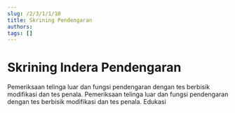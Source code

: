 ```yaml
---
slug: /2/3/1/1/10
title: Skrining Pendengaran
authors: 
tags: []
---
```



# Skrining Indera Pendengaran

<Tabs>
<TabItem value='puskesmas' label='Puskesmas'>
Pemeriksaan telinga luar dan fungsi pendengaran dengan tes berbisik modifikasi dan tes penala.
</TabItem>
<TabItem value='pustu' label='Pustu'>
Pemeriksaan telinga luar dan fungsi pendengaran dengan tes berbisik modifikasi dan tes penala.
</TabItem>
<TabItem value='rumah' label='Kunjungan Rumah'>
Edukasi
</TabItem>
</Tabs>
